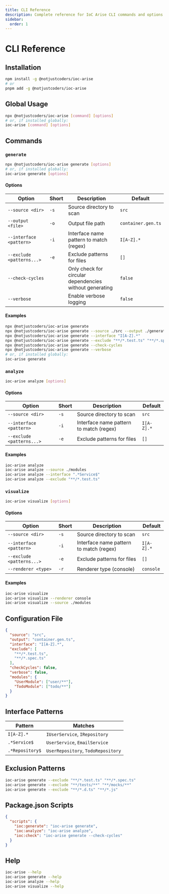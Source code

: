 ```yaml
---
title: CLI Reference
description: Complete reference for IoC Arise CLI commands and options
sidebar:
  order: 1
---
```


# CLI Reference

## Installation

```bash
npm install -g @notjustcoders/ioc-arise
# or
pnpm add -g @notjustcoders/ioc-arise
```

## Global Usage

```bash
npx @notjustcoders/ioc-arise [command] [options]
# or, if installed globally:
ioc-arise [command] [options]
```

## Commands

### `generate`

```bash
npx @notjustcoders/ioc-arise generate [options]
# or, if installed globally:
ioc-arise generate [options]
```

#### Options

| Option                    | Short | Description                                             | Default            |
| ------------------------- | ----- | ------------------------------------------------------- | ------------------ |
| `--source <dir>`          | `-s`  | Source directory to scan                                | `src`              |
| `--output <file>`         | `-o`  | Output file path                                        | `container.gen.ts` |
| `--interface <pattern>`   | `-i`  | Interface name pattern to match (regex)                 | `I[A-Z].*`         |
| `--exclude <patterns...>` | `-e`  | Exclude patterns for files                              | `[]`               |
| `--check-cycles`          |       | Only check for circular dependencies without generating | `false`            |
| `--verbose`               |       | Enable verbose logging                                  | `false`            |

#### Examples

```bash
npx @notjustcoders/ioc-arise generate
npx @notjustcoders/ioc-arise generate --source ./src --output ./generated/container.ts
npx @notjustcoders/ioc-arise generate --interface "I[A-Z].*"
npx @notjustcoders/ioc-arise generate --exclude "**/*.test.ts" "**/*.spec.ts"
npx @notjustcoders/ioc-arise generate --check-cycles
npx @notjustcoders/ioc-arise generate --verbose
# or, if installed globally:
ioc-arise generate
```

### `analyze`

```bash
ioc-arise analyze [options]
```

#### Options

| Option                    | Short | Description                             | Default    |
| ------------------------- | ----- | --------------------------------------- | ---------- |
| `--source <dir>`          | `-s`  | Source directory to scan                | `src`      |
| `--interface <pattern>`   | `-i`  | Interface name pattern to match (regex) | `I[A-Z].*` |
| `--exclude <patterns...>` | `-e`  | Exclude patterns for files              | `[]`       |

#### Examples

```bash
ioc-arise analyze
ioc-arise analyze --source ./modules
ioc-arise analyze --interface ".*Service$"
ioc-arise analyze --exclude "**/*.test.ts"
```

### `visualize`

```bash
ioc-arise visualize [options]
```

#### Options

| Option                    | Short | Description                             | Default    |
| ------------------------- | ----- | --------------------------------------- | ---------- |
| `--source <dir>`          | `-s`  | Source directory to scan                | `src`      |
| `--interface <pattern>`   | `-i`  | Interface name pattern to match (regex) | `I[A-Z].*` |
| `--exclude <patterns...>` | `-e`  | Exclude patterns for files              | `[]`       |
| `--renderer <type>`       | `-r`  | Renderer type (console)                 | `console`  |

#### Examples

```bash
ioc-arise visualize
ioc-arise visualize --renderer console
ioc-arise visualize --source ./modules
```

## Configuration File

```json
{
  "source": "src",
  "output": "container.gen.ts",
  "interface": "I[A-Z].*",
  "exclude": [
    "**/*.test.ts",
    "**/*.spec.ts"
  ],
  "checkCycles": false,
  "verbose": false,
  "modules": {
    "UserModule": ["user/**"],
    "TodoModule": ["todo/**"]
  }
}
```

## Interface Patterns

| Pattern         | Matches                            |
| --------------- | ---------------------------------- |
| `I[A-Z].*`      | `IUserService`, `IRepository`      |
| `.*Service$`    | `UserService`, `EmailService`      |
| `.*Repository$` | `UserRepository`, `TodoRepository` |

## Exclusion Patterns

```bash
ioc-arise generate --exclude "**/*.test.ts" "**/*.spec.ts"
ioc-arise generate --exclude "**/tests/**" "**/mocks/**"
ioc-arise generate --exclude "**/*.d.ts" "**/*.js"
```

## Package.json Scripts

```json
{
  "scripts": {
    "ioc:generate": "ioc-arise generate",
    "ioc:analyze": "ioc-arise analyze",
    "ioc:check": "ioc-arise generate --check-cycles"
  }
}
```

## Help

```bash
ioc-arise --help
ioc-arise generate --help
ioc-arise analyze --help
ioc-arise visualize --help
```
